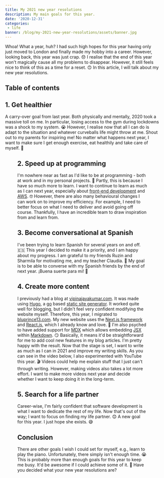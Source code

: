 ```yaml
---
title: My 2021 new year resolutions
description: My main goals for this year.
date: '2020-12-31'
categories:
 - life
banner: /blog/my-2021-new-year-resolutions/assets/banner.jpg
---
```


Whoa! What a year, huh? I had such high hopes for this year having only just
moved to London and finally made my hobby into a career. However, looking back,
this year was just crap. :disappointed: I realise that the end of this year
won't magically cause all my problems to disappear. However, it still feels nice
to think of this as a time for a reset. :upside_down_face: In this article, I
will talk about my new year resolutions.

<!--more-->

## Table of contents

## 1. Get healthier

A carry-over goal from last year. Both physically and mentally, 2020 took a massive
toll on me. In particular, losing access to the gym during lockdowns was a shock to
my system. :sob: However, I realise now that all I can do is adapt to the situation
and whatever curveballs life might throw at me. Shout out to my parents for
inspiring me! No matter what happens next year, I want to make sure I get enough
exercise, eat healthily and take care of myself. :muscle:

<Figure
 src="/blog/my-2021-new-year-resolutions/assets/workout.jpeg"
 caption="Taking a break during my workout. Maybe a new year resolution
    should be to cut down on the
    number of selfies I take! 🤔"
/>

## 2. Speed up at programming

I'm nowhere near as fast as I'd like to be at programming - both at work and in
my personal projects. :running: Partly, this is because I have so much more to
learn. I want to continue to learn as much as I can next year, especially about
[front-end
development](https://frontendmasters.com/books/front-end-handbook/2018/what-is-a-FD.html)
and [AWS](https://aws.amazon.com/). :nerd_face: However, there are also many
behavioural changes I can work on to improve my efficiency. For example, I need
to better focus on what I need to deliver and avoid going off course.
Thankfully, I have an incredible team to draw inspiration from and learn from.

## 3. Become conversational at Spanish

I've been trying to learn Spanish for several years on and off. 🇪🇸 This year I
decided to make it a priority, and I am happy about my progress. I am grateful
to my friends Ruzin and Sharmila for motivating me, and my teacher Claudia.
:pray: My goal is to be able to converse with my Spanish friends by the end of
next year. ¡Buena suerte para mi! :crossed_fingers:

## 4. Create more content

I previously had a blog at [vipinajayakumar.com](https://vipinajayakumar.com/).
It was made using [Hugo](https://gohugo.io/), a [go](https://golang.org/) based
[static site
generator](https://www.netlify.com/blog/2020/04/14/what-is-a-static-site-generator-and-3-ways-to-find-the-best-one/).
It worked quite well for blogging, but I didn't feel very confident modifying
the website myself. Therefore, this year, I migrated to
[bluprince13.com](https://bluprince13.com/). My new website uses the [Next.js
framework](https://nextjs.org/) and [React.js](https://reactjs.org/), which I
already know and love. 🥳 I'm also psyched to have added support for
[MDX](https://mdxjs.com/) which allows embedding
[JSX](https://reactjs.org/docs/introducing-jsx.html) within
[Markdown](https://en.wikipedia.org/wiki/Markdown). :smirk: Basically, it means
it'd be straightforward for me to add cool new features in my blog articles. I'm
pretty happy with the result. Now that the stage is set, I want to write as much
as I can in 2021 and improve my writing skills. As you can see in the video
below, I also experimented with YouTube this year. :clapper: Videos could help
me explain stuff that I just can't through writing. However, making videos also
takes a lot more effort. I want to make more videos next year and decide whether
I want to keep doing it in the long-term.

<Youtube id="FnYccT9Q6i4" />

## 5. Search for a life partner

Career-wise, I'm fairly confident that software development is what I want to
dedicate the rest of my life. Now that's out of the way; I want to focus on
finding my life partner. :blush: A new goal for this year. I just hope she
exists. :sweat_smile:

## Conclusion

There are other goals I wish I could set for myself, e.g., learn to play the
piano. Unfortunately, there simply isn't enough time. :sob: This is probably
more than enough goals for this year to keep me busy. It'd be awesome if I could
achieve some of it. :crossed_fingers: Have you decided what your new year
resolutions are?
